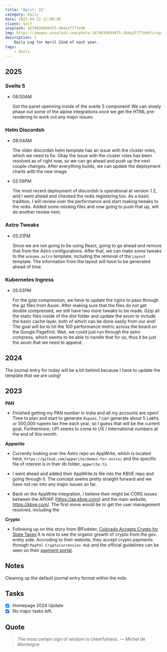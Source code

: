 ```yaml
---
title: 'April: 22'
category: Daily
date: 2025-04-22 12:00:00
client: Self
unsplash: 1679939099475-384a2ff77e90
img: https://images.unsplash.com/photo-1679939099475-384a2ff77e90?crop=entropy&cs=srgb&fm=jpg&ixid=MnwzNjM5Nzd8MHwxfHJhbmRvbXx8fHx8fHx8fDE2ODE3NDg2ODY&ixlib=rb-4.0.3&q=85
description: |
    Daily Log for April 22nd of each year.
tags:
    - daily
---
```



<Adsense />

## 2025

### Svelte 5

-   08:00AM

    Got the panel openning inside of the svelte 5 component!
    We can slowly phase out some of the alpine integrations once we get the HTML pre-rendering to work out any major issues.

### Helm Discordsh

-   08:04AM

    The older discordsh helm template has an issue with the cluster roles, which we need to fix.
    Okay the issue with the cluster roles has been resolved as of right now, so we can go ahead and push up the next couple changes.
    After everything builds, we can update the deployment charts with the new image.

-   02:59PM

    The most recent deployment of discordsh is operational at version 1.2, and I went ahead and checked the redis registering too.
    As a basic tradition, I will review over the performance and start making tweaks to the redis.
    Added some missing files and now going to push that up, will do another review next.

### Astro Tweaks

-   05:21PM

    Since we are not going to be using React, going to go ahead and remove that from the Astro configurations.
    After that, we can make some tweaks to the `askama.astro` template, including the removal of the `Layout` template.
    The information from the layout will have to be generated ahead of time.

### Kubernetes Ingress

-   05:53PM

    For the gzip compression, we have to update the nginx to pass through the gz files from Axum.
    After making sure that the files do not get double compressed, we still have two more tweaks to be made.
    Gzip all the static files inside of the dist folder and update the axum to include the basic cache layer, both of which can be done easily from our end!
    The goal will be to hit the 100 performance metric across the board on the Google Pagefind.
    Wait, we could just run through the astro compress, which seems to be able to handle that for us, thus it be just the axum that we need to append.

## 2024

The journal entry for today will be a bit behind because I have to update the template that we are using!

## 2023

**PAN**

-   Finished getting my PAN number in India and all my accounts are open! Time to plan and start to generate `Rupees`. I can generate about 5 Lakhs or 500,000 rupees tax free each year, so I guess that will be the current goal. Furthermore, UPI seems to come to US / International numbers at the end of this month.

**Appwrite**

-   Currently looking over the Astro repo on AppWrite, which is located here, `https://github.com/appwrite/demos-for-astro/` and the specific file of interest is in their lib folder, `appwrite.ts`.

-   I went ahead and added their AppWrite.ts file into the KBVE repo and going through it. The concept seems pretty straight forward and we have not ran into any major issues so far.

-   Back on the AppWrite integration, I believe their might be CORS issues between the API/AP (https://ap.kbve.com/) and the main website, https://kbve.com/. The first move would be to get the user management resolved, including the

**Crypto**

-   Following up on this story from @Fudster, [Colorado Accepts Crypto for State Taxes](https://abcnews.go.com/ABCNews/colorado-state-accept-cryptocurrency-payment-taxes/story?id=83066842) It is nice to see the organic growth of crypto from the gov. entity side. Accroding to their website, they accept crypto payments through `PayPal Cryptocurrencies Hub` and the official guidelines can be seen on their [payment portal](https://www.colorado.gov/revenueonline/_/#1).

## Notes

Cleaning up the default journal entry format within the mdx.

## Tasks

-   [x] Homepage 2024 Update
-   [x] No major tasks left.

## Quote

> The most certain sign of wisdom is cheerfulness.
> — <cite>Michel de Montaigne</cite>
